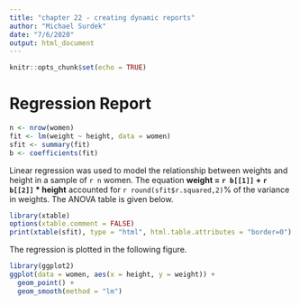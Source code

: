---
title: "chapter 22 - creating dynamic reports"
author: "Michael Surdek"
date: "7/6/2020"
output: html_document
---

```{r setup, include=FALSE}
knitr::opts_chunk$set(echo = TRUE)
```

# Regression Report

```{r echo=FALSE, results='hide'}
n <- nrow(women)
fit <- lm(weight ~ height, data = women)
sfit <- summary(fit)
b <- coefficients(fit)
```

Linear regression was used to model the relationship between weights and height in a sample of `r n` women. The equation
  **weight = `r b[[1]]` + `r b[[2]]` * height**
  accounted for `r round(sfit$r.squared,2)`% of the variance in weights. The ANOVA table is given below.

```{r echo=FALSE, results='asis'}
library(xtable)
options(xtable.comment = FALSE)
print(xtable(sfit), type = "html", html.table.attributes = "border=0")
```

The regression is plotted in the following figure.

```{r echo=FALSE, fig.width=5, fig.height=4}
library(ggplot2)
ggplot(data = women, aes(x = height, y = weight)) +
  geom_point() +
  geom_smooth(method = "lm")
```


